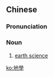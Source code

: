 {{also|地学}}
==Chinese==
{{zh-forms|s=地学}}

===Pronunciation===
{{zh-pron
|m=dìxué
|cat=n
}}

===Noun===
{{zh-noun}}

# [[earth science]]

[[ko:地學]]